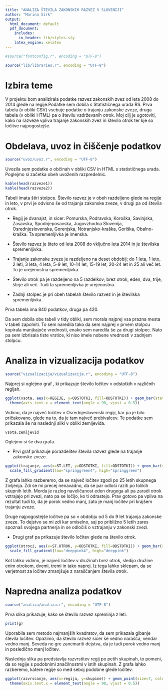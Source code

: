 ```yaml
---
title: "ANALIZA ŠTEVILA ZAKONSKIH RAZVEZ V SLOVENIJI"
author: "Marina Sirk"
output:
  html_document: default
  pdf_document:
    includes:
      in_header: lib/styles.sty
    latex_engine: xelatex
---
```


```r

#source("fontconfig.r", encoding = "UTF-8")

source("lib/libraries.r", encoding = "UTF-8")
```

# Izbira teme

V projektu bom analizirala podatke razvez zakonskih zvez od leta 2008 do 2014 glede na regije.Podatke sem dobila s Statističnega urada RS. Prva tabela (v obliki CSV) vsebuje podatke o trajanju zakonske zveze, druga tabela (v obliki HTML) pa o številu vzdrževanih otrok.
Moj cilj je ugotoviti, kako na razveze vpliva trajanje zakonskih zvez in število otrok ter kje so ločitve najpogostejše.



# Obdelava, uvoz in čiščenje podatkov

```r
source("uvoz/uvoz.r", encoding = "UTF-8")
```

Uvozila sem podatke o občinah v obliki CSV in HTML s statističnega urada. Poglejmo si začetka obeh uvoženih razpredelnic.

```r
kable(head(razveze1))
kable(head(razveze2))
```

Tabeli imata štiri stolpce. Število razvez je v obeh razdeljeno glede na regije in leto, v prvi je odvisno še od trajanja zakonske zveze, v drugi pa od števila otrok.

* Regij je dvanajst, in sicer: Pomurska, Podravska, Koroška, Savinjska, Zasavska, Spodnjeposavska, Jugovzhodna Slovenija, Osrednjeslovenska, Gorenjska, Notranjsko-kraška, Goriška, Obalno-kraška. Ta spremenljivka je imenska.

* Število razvez je šteto od leta 2008 do vključno leta 2014 in je številska spremenljivka.

* Trajanje zakonske zveze je razdeljeno na deset obdobij; do 1 leta, 1 leto, 2 leti, 3 leta, 4 leta, 5-9 let, 10-14 let, 15-19 let, 20-24 let in 25 ali več let. To je urejenostna spremenljivka.

* Število otrok pa je razdeljeno na 5 razdelkov; brez otrok, eden, dva, trije, štirje ali več. Tudi ta spremenljivka je urejenostna.

* Zadnji stolpec je pri obeh tabelah število razvez in je številska spremenljivka.

Prva tabela ima 840 podatkov, druga pa 420.

Da sem dobila obe tabeli v tidy obliki, sem morala najprej vsa prazna mesta v tabeli zapolniti. To sem naredila tako da sem najprej v prvem stolpcu kopirala manjkajoče vrednosti, enako sem naredila še za drugi stolpec. Nato pa sem izbrisala tiste vrstice, ki niso imele nobene vrednosti v zadnjem stolpcu.



# Analiza in vizualizacija podatkov

```r
source("vizualizacija/vizualizacija.r", encoding = "UTF-8")
```

Najprej si oglejmo graf \ref{fig:graf1}, ki prikazuje število ločitev v odstotkih v različnih regijah.

```r
ggplot(vsota, aes(x=REGIJE, y=ODSTOTKI, fill=ODSTOTKI)) + geom_bar(stat = "identity") + 
  theme(axis.text.x = element_text(angle = 90, vjust = 0.5))
```

Vidimo, da je največ ločitev v Osrednjeslovenski regiji, kar pa je bilo pričakovano, glede na to, da je tam največ prebivalcev. Te podatke sem prikazala še na naslednji sliki \ref{fig:zemljevid} v obliki zemljevida.

```r
vsota.zemljevid
```


Oglejmo si še dva grafa.

* Prvi graf \ref{fig:graf2} prikazuje porazdelitev števila razvez glede na trajanje zakonske zveze.

```r
ggplot(trajanje, aes(x=ST.LET, y=ODSTOTKI, fill=ODSTOTKI)) + geom_bar(stat = "identity") +
  scale_fill_gradient(low="springgreen4", high="springgreen")
```

Z grafa lahko razberemo, da se največ ločitev zgodi po 25 letih skupnega življenja. Zdi se mi precej nenavadno, da se par odloči raziti po tolikih skupnih letih. Morda je razlog naveličanost eden drugega ali pa zaradi otrok vztrajajo pri zvezi, nato pa se ločijo, ko ti odrastejo. Prav gotovo pa vpliva na rezultat tudi to, da je porok vedno manj, zato je manj ločitev pri krajšem trajanju zveze.

Druge najpogostejše ločitve pa so v obdobju od 5 do 9 let trajanja zakonske zveze. To dejstvo se mi zdi kar smiselno, saj po približno 5 letih zares spoznaš svojega partnerja in se odločiš o vztrajanju v zakonski zvezi.

* Drugi graf \ref{fig:graf3} pa prikazuje število ločitev glede na število otrok.

```r
ggplot(otroci, aes(x=ST.OTROK, y=ODSTOTKI, fill=ODSTOTKI)) + geom_bar(stat = "identity") +
  scale_fill_gradient(low="deeppink4", high="deeppink")
```

Kot lahko vidimo, je največ ločitev v družinah brez otrok, sledijo družine enim otrokom,  dvemi, tremi in tako naprej. Iz tega lahko sklepam, da se verjetnost za ločitev zmanjšuje z naraščanjem števila otrok.



# Napredna analiza podatkov

```r
source("analiza/analiza.r", encoding = "UTF-8")
```

Prva slika \ref{fig:graf4} prikazuje, kako se število razvez spreminja z leti. 

```r
print(g)
```

Uporabila sem metodo najmanjših kvadratov, da sem prikazala gibanje števila ločitev. Opazimo, da število razvez sicer še vedno narašča, vendar vedno manj. Seveda ne gre zanemariti dejstva, da je tudi porok vedno manj in posledično manj ločitev.

Naslednja slika pa predstavlja razvrstitev regij po petih skupinah, to pomeni, da so regije s podobnimi značilnostmi v istih skupinah. Z grafa lahko razberemo, katere regije so med seboj podobne glede ločitev.

```r
ggplot(razvrscanje, aes(x=regija, y=skupine)) + geom_point(size=7, colour=skupine, shape=18) +
  theme(axis.text.x = element_text(angle = 90, vjust = 0.5))
```

